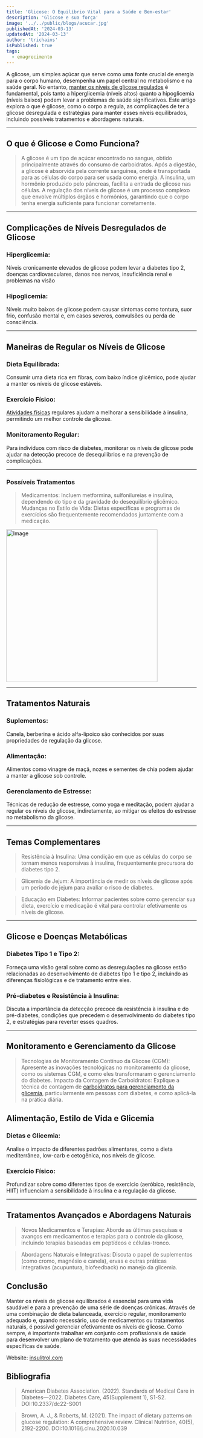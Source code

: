 ```yaml
---
title: 'Glicose: O Equilíbrio Vital para a Saúde e Bem-estar'
description: 'Glicose e sua força'
image: '../../public/blogs/acucar.jpg'
publishedAt: '2024-03-13'
updatedAt: '2024-03-13'
author: 'trichains'
isPublished: true
tags:
  - emagrecimento
---
```


A glicose, um simples açúcar que serve como uma fonte crucial de energia para o corpo humano, desempenha um papel central no metabolismo e na saúde geral. No entanto, [manter os níveis de glicose regulados](https://insulitrol.com/?utm_source=backlink1-insulitrol) é fundamental, pois tanto a hiperglicemia (níveis altos) quanto a hipoglicemia (níveis baixos) podem levar a problemas de saúde significativos. Este artigo explora o que é glicose, como o corpo a regula, as complicações de ter a glicose desregulada e estratégias para manter esses níveis equilibrados, incluindo possíveis tratamentos e abordagens naturais.

---

## O que é Glicose e Como Funciona?

> A glicose é um tipo de açúcar encontrado no sangue, obtido principalmente através do consumo de carboidratos. Após a digestão, a glicose é absorvida pela corrente sanguínea, onde é transportada para as células do corpo para ser usada como energia. A insulina, um hormônio produzido pelo pâncreas, facilita a entrada de glicose nas células. A regulação dos níveis de glicose é um processo complexo que envolve múltiplos órgãos e hormônios, garantindo que o corpo tenha energia suficiente para funcionar corretamente.

---

## Complicações de Níveis Desregulados de Glicose

### Hiperglicemia:

Níveis cronicamente elevados de glicose podem levar a diabetes tipo 2, doenças cardiovasculares, danos nos nervos, insuficiência renal e problemas na visão

### Hipoglicemia:

Níveis muito baixos de glicose podem causar sintomas como tontura, suor frio, confusão mental e, em casos severos, convulsões ou perda de consciência.

---

## Maneiras de Regular os Níveis de Glicose

### Dieta Equilibrada:

Consumir uma dieta rica em fibras, com baixo índice glicêmico, pode ajudar a manter os níveis de glicose estáveis.

### Exercício Físico:

[Atividades físicas](https://pharmasix.com.br/blog/blogs/movimento-pela-saude) regulares ajudam a melhorar a sensibilidade à insulina, permitindo um melhor controle da glicose.

### Monitoramento Regular:

Para indivíduos com risco de diabetes, monitorar os níveis de glicose pode ajudar na detecção precoce de desequilíbrios e na prevenção de complicações.

---

### Possíveis Tratamentos

> Medicamentos: Incluem metformina, sulfonilureias e insulina, dependendo do tipo e da gravidade do desequilíbrio glicêmico.
> Mudanças no Estilo de Vida: Dietas específicas e programas de exercícios são frequentemente recomendados juntamente com a medicação.

<Image
  src="/blog/blogs/glicose.jpg"
  width="400"
  height="404"
  alt="Image"
  sizes="100vw"
/>

---

## Tratamentos Naturais

### Suplementos:

Canela, berberina e ácido alfa-lipoico são conhecidos por suas propriedades de regulação da glicose.

### Alimentação:

Alimentos como vinagre de maçã, nozes e sementes de chia podem ajudar a manter a glicose sob controle.

### Gerenciamento de Estresse:

Técnicas de redução de estresse, como yoga e meditação, podem ajudar a regular os níveis de glicose, indiretamente, ao mitigar os efeitos do estresse no metabolismo da glicose.

---

## Temas Complementares

> Resistência à Insulina: Uma condição em que as células do corpo se tornam menos responsivas à insulina, frequentemente precursora do diabetes tipo 2.

> Glicemia de Jejum: A importância de medir os níveis de glicose após um período de jejum para avaliar o risco de diabetes.

> Educação em Diabetes: Informar pacientes sobre como gerenciar sua dieta, exercício e medicação é vital para controlar efetivamente os níveis de glicose.

---

## Glicose e Doenças Metabólicas

### Diabetes Tipo 1 e Tipo 2:

Forneça uma visão geral sobre como as desregulações na glicose estão relacionadas ao desenvolvimento de diabetes tipo 1 e tipo 2, incluindo as diferenças fisiológicas e de tratamento entre eles.

### Pré-diabetes e Resistência à Insulina:

Discuta a importância da detecção precoce da resistência à insulina e do pré-diabetes, condições que precedem o desenvolvimento do diabetes tipo 2, e estratégias para reverter esses quadros.

---

## Monitoramento e Gerenciamento da Glicose

> Tecnologias de Monitoramento Contínuo da Glicose (CGM): Apresente as inovações tecnológicas no monitoramento da glicose, como os sistemas CGM, e como eles transformaram o gerenciamento do diabetes.
> Impacto da Contagem de Carboidratos: Explique a técnica de contagem de [carboidratos para gerenciamento da glicemia](https://viverbem.unimedbh.com.br/prevencao-e-controle/tudo-o-que-voce-precisa-saber-sobre-a-contagem-de-carboidratos-no-controle-do-diabetes/), particularmente em pessoas com diabetes, e como aplicá-la na prática diária.

## Alimentação, Estilo de Vida e Glicemia

### Dietas e Glicemia:

Analise o impacto de diferentes padrões alimentares, como a dieta mediterrânea, low-carb e cetogênica, nos níveis de glicose.

### Exercício Físico:

Profundizar sobre como diferentes tipos de exercício (aeróbico, resistência, HIIT) influenciam a sensibilidade à insulina e a regulação da glicose.

---

## Tratamentos Avançados e Abordagens Naturais

> Novos Medicamentos e Terapias: Aborde as últimas pesquisas e avanços em medicamentos e terapias para o controle da glicose, incluindo terapias baseadas em peptídeos e células-tronco.

> Abordagens Naturais e Integrativas: Discuta o papel de suplementos (como cromo, magnésio e canela), ervas e outras práticas integrativas (acupuntura, biofeedback) no manejo da glicemia.

## Conclusão

Manter os níveis de glicose equilibrados é essencial para uma vida saudável e para a prevenção de uma série de doenças crônicas. Através de uma combinação de dieta balanceada, exercício regular, monitoramento adequado e, quando necessário, uso de medicamentos ou tratamentos naturais, é possível gerenciar efetivamente os níveis de glicose. Como sempre, é importante trabalhar em conjunto com profissionais de saúde para desenvolver um plano de tratamento que atenda às suas necessidades específicas de saúde.

Website: [insulitrol.com](https://insulitrol.com/?utm_source=backlink1-insulitrol)

## Bibliografia

> American Diabetes Association. (2022). Standards of Medical Care in Diabetes—2022. Diabetes Care, 45(Supplement 1), S1-S2. DOI:10.2337/dc22-S001

> Brown, A. J., & Roberts, M. (2021). The impact of dietary patterns on glucose regulation: A comprehensive review. Clinical Nutrition, 40(5), 2192-2200. DOI:10.1016/j.clnu.2020.10.039
